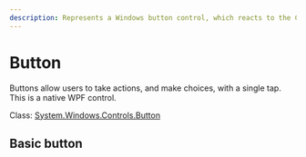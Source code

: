 ```yaml
---
description: Represents a Windows button control, which reacts to the Click event.
---
```


# Button

Buttons allow users to take actions, and make choices, with a single tap.
This is a native WPF control.

Class: [System.Windows.Controls.Button](https://learn.microsoft.com/en-us/dotnet/api/system.windows.controls.button)

## Basic button
